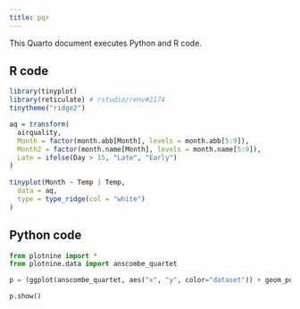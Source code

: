 ```yaml
---
title: pqr
---
```


This Quarto document executes Python and R code.

## R code

```r
library(tinyplot)
library(reticulate) # rstudio/renv#2174
tinytheme("ridge2")

aq = transform(
  airquality,
  Month = factor(month.abb[Month], levels = month.abb[5:9]),
  Month2 = factor(month.name[Month], levels = month.name[5:9]),
  Late = ifelse(Day > 15, "Late", "Early")
)
  
tinyplot(Month ~ Temp | Temp,
  data = aq,
  type = type_ridge(col = "white")
)
```


## Python code

```python
from plotnine import * 
from plotnine.data import anscombe_quartet 

p = (ggplot(anscombe_quartet, aes("x", "y", color="dataset")) + geom_point())

p.show()
```